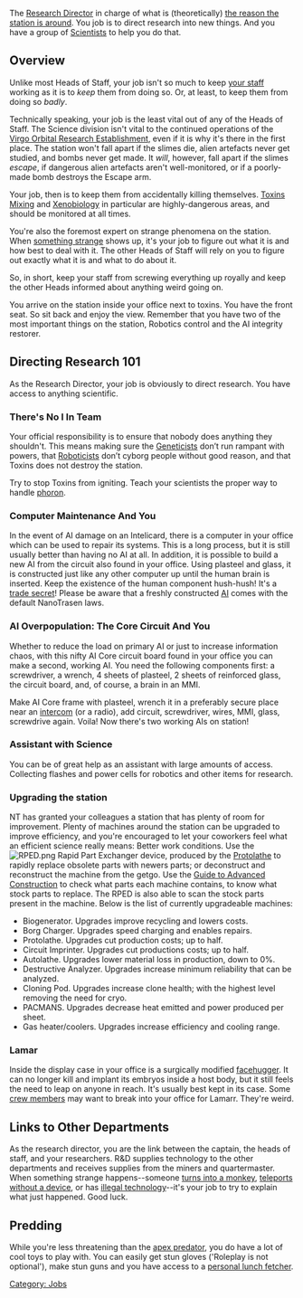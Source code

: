 {{outdated}}

{{SidebarJob|jobname=Research Director|img_file=ResearchDirector.png|tagline=Rush those levels! *whipcrack*|department=Research|access=Research, RD Office, Bridge, Maintenance, EVA, AI Core|duties=Oversee RnD, Xenobiology, and Robotics. Promote Science!|supervisors=Colony Director|difficulty=Medium|alt_titles=Research Supervisor}}
The [[Research Director]] in charge of what is (theoretically) [[Backstory|the reason the station is around]]. You job is to direct research into new things. And you have a group of [[Scientist]]s to help you do that.

== Overview ==
Unlike most Heads of Staff, your job isn't so much to keep [[Job_Guides#Medical_and_Science|your staff]] working as it is to ''keep'' them from doing so. Or, at least, to keep them from doing so ''badly''.

Technically speaking, your job is the least vital out of any of the Heads of Staff. The Science division isn't vital to the continued operations of the [[Virgo Orbital Research Establishment]], even if it is why it's there in the first place. The station won't fall apart if the slimes die, alien artefacts never get studied, and bombs never get made. It ''will'', however, fall apart if the slimes ''escape'', if dangerous alien artefacts aren't well-monitored, or if a poorly-made bomb destroys the Escape arm.

Your job, then is to keep them from accidentally killing themselves. [[Guide_to_Toxins|Toxins Mixing]] and [[Xenobiology|Xenobiology]] in particular are highly-dangerous areas, and should be monitored at all times. 

You're also the foremost expert on strange phenomena on the station. When [[Xenomorph|something strange]] shows up, it's your job to figure out what it is and how best to deal with it. The other Heads of Staff will rely on you to figure out exactly what it is and what to do about it. 

So, in short, keep your staff from screwing everything up royally and keep the other Heads informed about anything weird going on.

You arrive on the station inside your office next to toxins. You have the front seat. So sit back and enjoy the view. Remember that you have two of the most important things on the station, Robotics control and the AI integrity restorer.

== Directing Research 101 ==
As the Research Director, your job is obviously to direct research. You have access to anything scientific.

=== There's No I In Team ===
Your official responsibility is to ensure that nobody does anything they shouldn't. This means making sure the [[Geneticist]]s don’t run rampant with powers, that [[Roboticist]]s don’t cyborg people without good reason, and that Toxins does not destroy the station.

Try to stop Toxins from igniting. Teach your scientists the proper way to handle [[phoron]]. 

=== Computer Maintenance And You ===
In the event of AI damage on an Intelicard, there is a computer in your office which can be used to repair its systems. This is a long process, but it is still usually better than having no AI at all. In addition, it is possible to build a new AI from the circuit also found in your office. Using plasteel and glass, it is constructed just like any other computer up until the human brain is inserted. Keep the existence of the human component hush-hush! It's a [[Backstory#Nanotrasen|trade secret]]! Please be aware that a freshly constructed [[AI]] comes with the default NanoTrasen laws.

=== AI Overpopulation: The Core Circuit And You ===
Whether to reduce the load on primary AI or just to increase information chaos, with this nifty AI Core circuit board found in your office you can make a second, working AI. You need the following components first:
a screwdriver,
a wrench,
4 sheets of plasteel,
2 sheets of reinforced glass,
the circuit board,
and, of course, a brain in an MMI.

Make AI Core frame with plasteel, wrench it in a preferably secure place near an [[Intercom|intercom]] (or a radio), add circuit, screwdriver, wires, MMI, glass, screwdrive again. Voila! Now there's two working AIs on station!

=== Assistant with Science ===
You can be of great help as an assistant with large amounts of access. Collecting flashes and power cells for robotics and other items for research.

=== Upgrading the station===
NT has granted your colleagues a station that has plenty of room for improvement. Plenty of machines around the station can be upgraded to improve efficiency, and you're encouraged to let your coworkers feel what an efficient science really means: Better work conditions. Use the [[File:RPED.png]] Rapid Part Exchanger device, produced by the [[Protolathe]] to rapidly replace obsolete parts with newers parts; or deconstruct and reconstruct the machine from the getgo.
Use the [[Guide to Advanced Construction]] to check what parts each machine contains, to know what stock parts to replace. The RPED is also able to scan the stock parts present in the machine. Below is the list of currently upgradeable machines:
*Biogenerator. Upgrades improve recycling and lowers costs.
*Borg Charger. Upgrades speed charging and enables repairs.
*Protolathe. Upgrades cut production costs; up to half.
*Circuit Imprinter. Upgrades cut productions costs; up to half.
*Autolathe. Upgrades lower material loss in production, down to 0%.
*Destructive Analyzer. Upgrades increase minimum reliability that can be analyzed.
*Cloning Pod. Upgrades increase clone health; with the highest level removing the need for cryo.
*PACMANS. Upgrades decrease heat emitted and power produced per sheet.
*Gas heater/coolers. Upgrades increase efficiency and cooling range.

=== Lamar ===
Inside the display case in your office is a surgically modified [[xenos|facehugger]]. It can no longer kill and implant its embryos inside a host body, but it still feels the need to leap on anyone in reach. It's usually best kept in its case. Some [[Succubus|crew members]] may want to break into your office for Lamarr. They're weird.

== Links to Other Departments ==
As the research director, you are the link between the captain, the heads of staff, and your researchers. R&D supplies technology to the other departments and receives supplies from the miners and quartermaster. When something strange happens--someone [[changeling|turns into a monkey]], [[wizard|teleports without a device]], or has [[traitor|illegal technology]]--it's your job to try to explain what just happened. Good luck.

==Predding==
While you're less threatening than the [[head of Security|apex predator]], you do have a lot of cool toys to play with. You can easily get stun gloves ('Roleplay is not optional'), make stun guns and you have access to a [[telescience|personal lunch fetcher]].


{{Jobs}}
[[Category: Jobs]]
